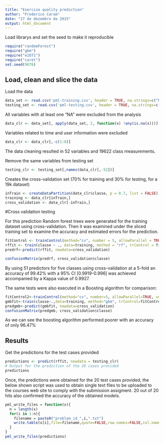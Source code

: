 ```yaml
---
title: "Exercise quality prediction"
author: "Frederico Caram"
date: "27 de dezembro de 2015"
output: html_document
---
```


Load librarys and set the seed to make it reproducible
```r
require("randomForest")
require("gbm")
require("e1071")
require("caret")
set.seed(9876)
```

## Load, clean and slice the data

Load the data
```r
data_set <- read.csv('pml-training.csv', header = TRUE, na.strings=c("NA", "#DIV/0!"))
testing_set <- read.csv('pml-testing.csv', header = TRUE, na.strings=c("NA", "#DIV/0!"))
```

All variables with at least one “NA” were excluded from the analysis
```r
data_clr <- data_set[, apply(data_set, 2, function(x) !any(is.na(x)))]
```

Variables related to time and user information were excluded
```r
data_clr <- data_clr[,-c(1:8)]
```

The data cleaning resulted in 52 variables and 19622 class measurements.

Remove the same variables from testing set
```r
testing_clr <- testing_set[,names(data_clr[,-52])]
```

Creates the cross-validation set (70% for training and 30% for testing, for a 19k dataset)
```r
inTrain <- createDataPartition(data_clr$classe, p = 0.7, list = FALSE)
training <- data_clr[inTrain,]
cross_validation <- data_clr[-inTrain,]
```

#Cross validation testing

For this prediction Random forest trees were generated for the training dataset using cross-validation. Then it was examined under the sliced training set to examine the accuracy and estimated errors for the prediction. 

```r
fitControl <- trainControl(method="cv", number = 5, allowParallel = TRUE, verbose = FALSE)
rffit <- train(classe ~ ., data=training, method = "rf", trControl = fitControl, verbose = FALSE)
predrf<-predict(rffit, newdata=cross_validation)
```
```r
confusionMatrix(predrf, cross_validation$classe)
```
By using 51 predictors for five classes using cross-validation at a 5-fold an accuracy of 99.42% with a 95% CI [0.9919-0.996] was achieved accompanied by a Kappa value of 0.9927.

The same tests were also executed in a Boosting algorithm for comparison:
```r
fitControl2<-trainControl(method="cv", number=5, allowParallel=TRUE, verbose=FALSE)
gmbfit<-train(classe~.,data=training, method="gbm", trControl=fitControl2, verbose=FALSE)
predgmb<-predict(gmbfit, newdata=cross_validation)
confusionMatrix(predgmb, cross_validation$classe)
```

As we can see the boosting algorithm performed poorer with an accuracy of only 96.47%

## Results
Get the predictions for the test cases provided

```r
predictions <- predict(rffit, newdata = testing_clr)
# Output for the prediction of the 20 cases provided
predictions
```

Once, the predictions were obtained for the 20 test cases provided, the below shown script was used to obtain single text files to be uploaded to the courses web site to comply with the submission assigment. 20 out of 20 hits also confirmed the accuracy of the obtained models.
```r
pml_write_files = function(x){
  n = length(x)
  for(i in 1:n){
    filename = paste0("problem_id_",i,".txt")
    write.table(x[i],file=filename,quote=FALSE,row.names=FALSE,col.names=FALSE)
  }
}
pml_write_files(predictions)
```